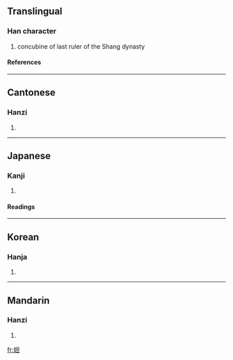 ==Translingual==
===Han character===
{{Han char|rn=38|rad=女|as=05|sn=8|four=4641<sub>0</sub>|canj=女日一 (VAM)}}
# concubine of last ruler of the Shang dynasty
====References====
{{Han ref|kx=0257.190|dkj=06129|dj=0522.150|hdz=21036.060|uh=59B2|ud=22962|bh=CC48|bd=52296}}
----
==Cantonese==
===Hanzi===
{{yue-hanzi|jyut=|y=daat3}}
# {{defn|Cantonese}}
----
==Japanese==
===Kanji===
{{ja-kanji|grade=|rs=女05}}
# {{defn|Japanese}} 
====Readings====
{{ja-readings|on=[[だつ]] (datsu)|kun=}}
----
==Korean==
===Hanja===
{{ko-hanja|hangeul=달|rv=dal|mr=tal}}
# {{defn|Korean}}
----
==Mandarin==
===Hanzi===
{{cmn-hanzi|pin=[[dá]] ([[da2]])|wg=ta<sup>2</sup>}}
# {{defn|Mandarin}}

[[fr:妲]]